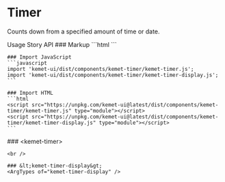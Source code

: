 
<Meta of={stories} />

# Timer

Counts down from a specified amount of time or date.

<kemet-tabs divider panel-effect="stacked">
  <kemet-tab slot="tab">Usage</kemet-tab>
  <kemet-tab slot="tab">Story</kemet-tab>
  <kemet-tab slot="tab">API</kemet-tab>
  <kemet-tab-panel slot="panel">
    ### Markup
    ```html
    <kemet-timer amount="1" format="minutes">
      <kemet-timer-display format="seconds"></kemet-timer-display>
    </kemet-timer>
    ```

    ### Import JavaScript
    ```javascript
    import 'kemet-ui/dist/components/kemet-timer/kemet-timer.js';
    import 'kemet-ui/dist/components/kemet-timer/kemet-timer-display.js';
    ```

    ### Import HTML
    ```html
    <script src="https://unpkg.com/kemet-ui@latest/dist/components/kemet-timer/kemet-timer.js" type="module"></script>
    <script src="https://unpkg.com/kemet-ui@latest/dist/components/kemet-timer/kemet-timer-display.js" type="module"></script>
    ```
  </kemet-tab-panel>
  <kemet-tab-panel slot="panel">
    <Canvas of={stories.Standard}  />
    <Controls of={stories.Standard} />
  </kemet-tab-panel>
  <kemet-tab-panel slot="panel">
    ### &lt;kemet-timer&gt;
    <ArgTypes of="kemet-timer" />

    <br />

    ### &lt;kemet-timer-display&gt;
    <ArgTypes of="kemet-timer-display" />
  </kemet-tab-panel>
</kemet-tabs>
